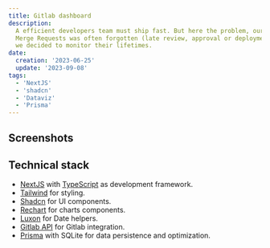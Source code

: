 ```yaml
---
title: Gitlab dashboard
description:
  A efficient developers team must ship fast. But here the problem, our Gitlab
  Merge Requests was often forgotten (late review, approval or deployment). So
  we decided to monitor their lifetimes.
date:
  creation: '2023-06-25'
  update: '2023-09-08'
tags:
  - 'NextJS'
  - 'shadcn'
  - 'Dataviz'
  - 'Prisma'
---
```



## Screenshots

<MdxImage
  alt="a dashboard page with 2 graphs at the bottom showing the mean duration of a MR and the number of MR by week. At the top left, 3 cards display this metrics for the current with the evolution compare to the previous one."
  caption="The overview page with the key metrics and graph to follow our objectif on MR duration."
  src="gitlab-dashboard/gitlab-dashboard-overview.png"
/>
<MdxImage
  alt="a list of MR duration represented as horizontal bar. Each is composed of 3 sections representing the duration between each of the specific events."
  caption="The details page showing all the MRs with some specific events of an MR lifetime."
  src="gitlab-dashboard/gitlab-dashboard-details.png"
/>

## Technical stack

- [NextJS](https://nextjs.org/) with
  [TypeScript](https://www.typescriptlang.org/docs/) as development framework.
- [Tailwind](https://tailwindcss.com/docs) for styling.
- [Shadcn](https://ui.shadcn.com/) for UI components.
- [Rechart](https://recharts.org/en-US/) for charts components.
- [Luxon](https://moment.github.io/luxon/#/) for Date helpers.
- [Gitlab API](https://docs.gitlab.com/ee/api/graphql/index.html) for Gitlab
  integration.
- [Prisma](https://www.prisma.io/docs) with SQLite for data persistence and
  optimization.
